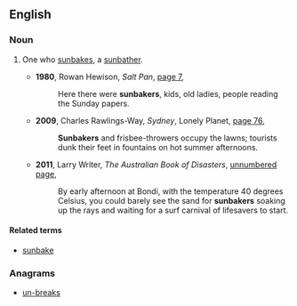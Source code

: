==English==
{{wikipedia}}

===Noun===
{{en-noun}}

# {{lb|en|Australia}} One who [[sunbake]]s, a [[sunbather]].
#* '''1980''', Rowan Hewison, ''Salt Pan'', [http://books.google.com.au/books?id=yE8iAAAAMAAJ&q=%22sunbaker%22|%22:sunbakers%22+-intitle:%22%22+-inauthor:%22%22&dq=%22sunbaker%22|%22:sunbakers%22+-intitle:%22%22+-inauthor:%22%22&source=bl&ots=uWBw48InUq&sig=mBgv3tcOnTgj32fcbGVaQAaKVlc&hl=en&sa=X&ei=tfdrUIinHfGSiQee3oF4&redir_esc=y page 7],
#*: Here there were '''sunbakers''', kids, old ladies, people reading the Sunday papers.
#* '''2009''', Charles Rawlings-Way, ''Sydney'', Lonely Planet, [http://books.google.com.au/books?id=lefJBm4Jk7cC&pg=PA76&lpg=PA76&dq=%22sunbaker%22|%22:sunbakers%22+-intitle:%22%22+-inauthor:%22%22&source=bl&ots=M5NVQKqoK_&sig=YQx-Lh1i_GLoTdp1J7Lx_9dgP6k&hl=en&sa=X&ei=tfdrUIinHfGSiQee3oF4&redir_esc=y#v=onepage&q=%22sunbaker%22|%22%3Asunbakers%22%20-intitle%3A%22%22%20-inauthor%3A%22%22&f=false page 76],
#*: '''Sunbakers''' and frisbee-throwers occupy the lawns; tourists dunk their feet in fountains on hot summer afternoons.
#* '''2011''', Larry Writer, ''The Australian Book of Disasters'', [http://books.google.com.au/books?id=-bBv-mvcq9QC&pg=PT72&lpg=PT72&dq=%22sunbaker%22|%22:sunbakers%22+-intitle:%22%22+-inauthor:%22%22&source=bl&ots=qLM5nAud7c&sig=iFTq6E9fHw3PwfA5z3f23Jv6GNk&hl=en&sa=X&ei=tfdrUIinHfGSiQee3oF4&redir_esc=y unnumbered page],
#*: By early afternoon at Bondi, with the temperature 40 degrees Celsius, you could barely see the sand for '''sunbakers''' soaking up the rays and waiting for a surf carnival of lifesavers to start.

====Related terms====
* [[sunbake]]

===Anagrams===
* [[un-breaks#English|un-breaks]]